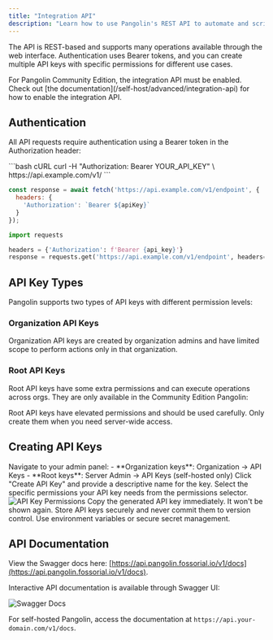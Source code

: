 ```yaml
---
title: "Integration API"
description: "Learn how to use Pangolin's REST API to automate and script operations with fine-grained permissions"
---
```


The API is REST-based and supports many operations available through the web interface. Authentication uses Bearer tokens, and you can create multiple API keys with specific permissions for different use cases.

<Info>
For Pangolin Community Edition, the integration API must be enabled. Check out [the documentation](/self-host/advanced/integration-api) for how to enable the integration API.
</Info>

## Authentication

All API requests require authentication using a Bearer token in the Authorization header:

<CodeGroup>
```bash cURL
curl -H "Authorization: Bearer YOUR_API_KEY" \
  https://api.example.com/v1/
```

```javascript JavaScript
const response = await fetch('https://api.example.com/v1/endpoint', {
  headers: {
    'Authorization': `Bearer ${apiKey}`
  }
});
```

```python Python
import requests

headers = {'Authorization': f'Bearer {api_key}'}
response = requests.get('https://api.example.com/v1/endpoint', headers=headers)
```
</CodeGroup>

## API Key Types

Pangolin supports two types of API keys with different permission levels:

### Organization API Keys

Organization API keys are created by organization admins and have limited scope to perform actions only in that organization.

### Root API Keys

Root API keys have some extra permissions and can execute operations across orgs. They are only available in the Community Edition Pangolin:

<Warning>
Root API keys have elevated permissions and should be used carefully. Only create them when you need server-wide access.
</Warning>

## Creating API Keys

<Steps>
<Step title="Access the admin panel">
  Navigate to your admin panel:
  - **Organization keys**: Organization → API Keys
  - **Root keys**: Server Admin → API Keys (self-hosted only)
</Step>

<Step title="Generate a new key">
  Click "Create API Key" and provide a descriptive name for the key.
</Step>

<Step title="Configure permissions">
  Select the specific permissions your API key needs from the permissions selector.
  
  <Frame caption="API key permissions selector showing available operations">
  <img src="/images/permissions.png" alt="API Key Permissions"/>
  </Frame>
</Step>

<Step title="Copy and secure your key">
  Copy the generated API key immediately. It won't be shown again.
  
  <Warning>
  Store API keys securely and never commit them to version control. Use environment variables or secure secret management.
  </Warning>
</Step>
</Steps>

## API Documentation

View the Swagger docs here: [https://api.pangolin.fossorial.io/v1/docs](https://api.pangolin.fossorial.io/v1/docs).

Interactive API documentation is available through Swagger UI:

<Frame caption="Swagger UI showing API endpoints and interactive testing">
<img src="/images/swagger.png" alt="Swagger Docs"/>
</Frame>

For self-hosted Pangolin, access the documentation at `https://api.your-domain.com/v1/docs`.
